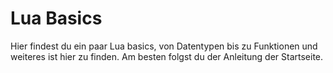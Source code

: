 # Lua Basics
Hier findest du ein paar Lua basics, von Datentypen bis zu Funktionen und weiteres ist hier zu finden.
Am besten folgst du der Anleitung der Startseite.